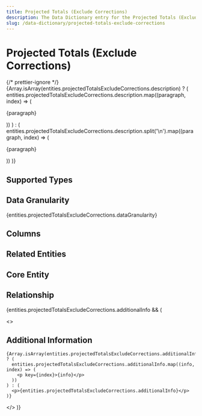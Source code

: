 ```yaml
---
title: Projected Totals (Exclude Corrections)
description: The Data Dictionary entry for the Projected Totals (Exclude Corrections) entity
slug: /data-dictionary/projected-totals-exclude-corrections
---
```



# Projected Totals (Exclude Corrections)

{/* prettier-ignore */}
{Array.isArray(entities.projectedTotalsExcludeCorrections.description) ? (
  entities.projectedTotalsExcludeCorrections.description.map((paragraph, index) => (
    <p key={index}>{paragraph}</p>
))
) : (
entities.projectedTotalsExcludeCorrections.description.split('\n').map((paragraph, index) => (

<p key={index}>{paragraph}</p>
)) )}

## Supported Types

<SupportedTypesTable supportedTypes={entities.projectedTotalsExcludeCorrections.supportedTypes} />

## Data Granularity

{entities.projectedTotalsExcludeCorrections.dataGranularity}

## Columns

<ColumnsTable columns={entities.projectedTotalsExcludeCorrections.columns} />

## Related Entities

<RelatedEntitiesList relatedEntities={entities.projectedTotalsExcludeCorrections.relatedEntities} />

## Core Entity

<CoreEntityTable coreEntities={entities.projectedTotalsExcludeCorrections.coreEntity} />

## Relationship

<RelationshipTable
  relationship={entities.projectedTotalsExcludeCorrections.relationship}
  simple={true}
/>

{entities.projectedTotalsExcludeCorrections.additionalInfo && (

  <>
    <h2>Additional Information</h2>

    {Array.isArray(entities.projectedTotalsExcludeCorrections.additionalInfo) ? (
      entities.projectedTotalsExcludeCorrections.additionalInfo.map((info, index) => (
        <p key={index}>{info}</p>
      ))
    ) : (
      <p>{entities.projectedTotalsExcludeCorrections.additionalInfo}</p>
    )}

  </>
)}
